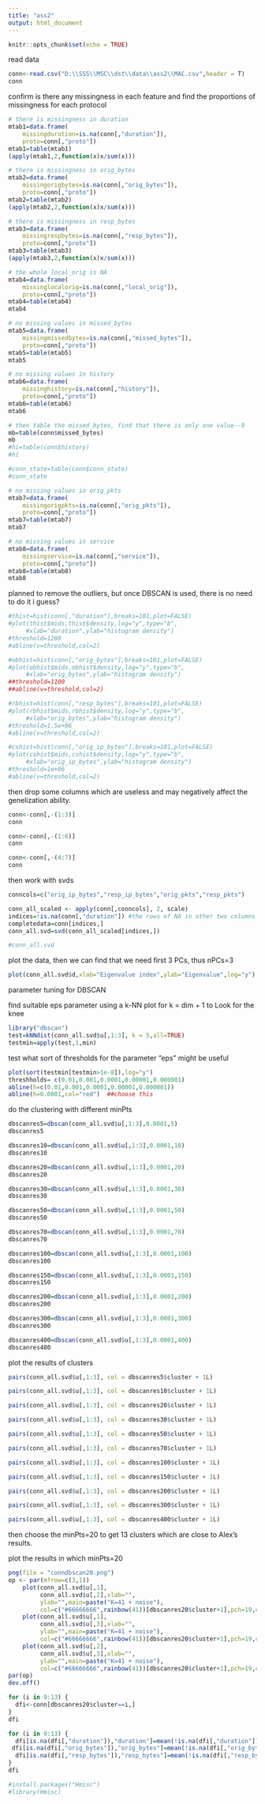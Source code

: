 ---
title: "ass2"
output: html_document
---

```{r setup, include=FALSE}
knitr::opts_chunk$set(echo = TRUE)
```


read data

```{r}
conn<-read.csv("D:\\SSS\\MSC\\dst\\data\\ass2\\MAC.csv",header = T)
conn
```


confirm is there any missingness in each feature and find the proportions of missingness for each protocol

```{r}
# there is missingness in duration
mtab1=data.frame(
    missingduration=is.na(conn[,"duration"]),
    proto=conn[,"proto"])
mtab1=table(mtab1)
(apply(mtab1,2,function(x)x/sum(x)))
```


```{r}
# there is missingness in orig_bytes
mtab2=data.frame(
    missingorigbytes=is.na(conn[,"orig_bytes"]),
    proto=conn[,"proto"])
mtab2=table(mtab2)
(apply(mtab2,2,function(x)x/sum(x)))
```


```{r}
# there is missingness in resp_bytes
mtab3=data.frame(
    missingrespbytes=is.na(conn[,"resp_bytes"]),
    proto=conn[,"proto"])
mtab3=table(mtab3)
(apply(mtab3,2,function(x)x/sum(x)))
```


```{r}
# the whole local_orig is NA
mtab4=data.frame(
    missinglocalorig=is.na(conn[,"local_orig"]),
    proto=conn[,"proto"])
mtab4=table(mtab4)
mtab4
```

```{r}
# no missing values in missed_bytes
mtab5=data.frame(
    missingmissedbytes=is.na(conn[,"missed_bytes"]),
    proto=conn[,"proto"])
mtab5=table(mtab5)
mtab5
```

```{r}
# no missing values in history
mtab6=data.frame(
    missinghistory=is.na(conn[,"history"]),
    proto=conn[,"proto"])
mtab6=table(mtab6)
mtab6
```

```{r}
# then table the missed_bytes, find that there is only one value--0
mb=table(conn$missed_bytes)
mb
#hi=table(conn$history)
#hi
```


```{r}
#conn_state=table(conn$conn_state)
#conn_state
```


```{r}
# no missing values in orig_pkts
mtab7=data.frame(
    missingorigpkts=is.na(conn[,"orig_pkts"]),
    proto=conn[,"proto"])
mtab7=table(mtab7)
mtab7
```


```{r}
# no missing values in service
mtab8=data.frame(
    missingservice=is.na(conn[,"service"]),  
    proto=conn[,"proto"])
mtab8=table(mtab8)
mtab8
```

planned to remove the outliers, but once DBSCAN is used, there is no need to do it i guess?

```{r}
#thist=hist(conn[,"duration"],breaks=101,plot=FALSE)
#plot(thist$mids,thist$density,log="y",type="b",
     #xlab="duration",ylab="histogram density")
#threshold=1200
#abline(v=threshold,col=2) 
```

```{r}
#obhist=hist(conn[,"orig_bytes"],breaks=101,plot=FALSE)
#plot(obhist$mids,obhist$density,log="y",type="b",
     #xlab="orig_bytes",ylab="histogram density")
##threshold=1100
##abline(v=threshold,col=2) 
```


```{r}
#rbhist=hist(conn[,"resp_bytes"],breaks=101,plot=FALSE)
#plot(rbhist$mids,rbhist$density,log="y",type="b",
     #xlab="orig_bytes",ylab="histogram density")
#threshold=1.5e+06
#abline(v=threshold,col=2) 
```


```{r}
#cshist=hist(conn[,"orig_ip_bytes"],breaks=101,plot=FALSE)
#plot(cshist$mids,cshist$density,log="y",type="b",
     #xlab="orig_ip_bytes",ylab="histogram density")
#threshold=1e+06
#abline(v=threshold,col=2) 
```


then drop some columns which are useless and may negatively affect the genelization ability.

```{r}
conn<-conn[,-(1:3)]
conn
```

```{r}
conn<-conn[,-(1:6)]
conn
```
```{r}
conn<-conn[,-(4:7)]
conn
```

then work with svds

```{r}
conncols=c("orig_ip_bytes","resp_ip_bytes","orig_pkts","resp_pkts")

conn_all_scaled <- apply(conn[,conncols], 2, scale)
indices=!is.na(conn[,"duration"]) #the rows of NA in other two columns is the same
completedata=conn[indices,]
conn_all.svd=svd(conn_all_scaled[indices,])
```


```{r}
#conn_all.svd
```

plot the data, then we can find that we need first 3 PCs, thus nPCs=3
```{r}
plot(conn_all.svd$d,xlab="Eigenvalue index",ylab="Eigenvalue",log="y")
```

parameter tuning for DBSCAN

find suitable eps parameter using a k-NN plot for k = dim + 1 to Look for the knee

```{r}
library("dbscan")
test=kNNdist(conn_all.svd$u[,1:3], k = 5,all=TRUE)
testmin=apply(test,1,min)
```

test what sort of thresholds for the parameter "eps" might be useful

```{r}
plot(sort(testmin[testmin>1e-8]),log="y")
threshholds= c(0.01,0.001,0.0001,0.00001,0.000001)
abline(h=c(0.01,0.001,0.0001,0.00001,0.000001))
abline(h=0.0001,col="red")  ##choose this
```

do the clustering with different minPts


```{r}
dbscanres5=dbscan(conn_all.svd$u[,1:3],0.0001,5)
dbscanres5
```

```{r}
dbscanres10=dbscan(conn_all.svd$u[,1:3],0.0001,10)
dbscanres10
```

```{r}
dbscanres20=dbscan(conn_all.svd$u[,1:3],0.0001,20)
dbscanres20
```

```{r}
dbscanres30=dbscan(conn_all.svd$u[,1:3],0.0001,30)
dbscanres30
```

```{r}
dbscanres50=dbscan(conn_all.svd$u[,1:3],0.0001,50)
dbscanres50
```

```{r}
dbscanres70=dbscan(conn_all.svd$u[,1:3],0.0001,70)
dbscanres70
```

```{r}
dbscanres100=dbscan(conn_all.svd$u[,1:3],0.0001,100)
dbscanres100
```

```{r}
dbscanres150=dbscan(conn_all.svd$u[,1:3],0.0001,150)
dbscanres150
```

```{r}
dbscanres200=dbscan(conn_all.svd$u[,1:3],0.0001,200)
dbscanres200
```

```{r}
dbscanres300=dbscan(conn_all.svd$u[,1:3],0.0001,300)
dbscanres300
```

```{r}
dbscanres400=dbscan(conn_all.svd$u[,1:3],0.0001,400)
dbscanres400
```

plot the results of clusters

```{r}
pairs(conn_all.svd$u[,1:3], col = dbscanres5$cluster + 1L)
```

```{r}
pairs(conn_all.svd$u[,1:3], col = dbscanres10$cluster + 1L)
```

```{r}
pairs(conn_all.svd$u[,1:3], col = dbscanres20$cluster + 1L)
```

```{r}
pairs(conn_all.svd$u[,1:3], col = dbscanres30$cluster + 1L)
```

```{r}
pairs(conn_all.svd$u[,1:3], col = dbscanres50$cluster + 1L)
```

```{r}
pairs(conn_all.svd$u[,1:3], col = dbscanres70$cluster + 1L)
```

```{r}
pairs(conn_all.svd$u[,1:3], col = dbscanres100$cluster + 1L)
```

```{r}
pairs(conn_all.svd$u[,1:3], col = dbscanres150$cluster + 1L)
```

```{r}
pairs(conn_all.svd$u[,1:3], col = dbscanres200$cluster + 1L)
```

```{r}
pairs(conn_all.svd$u[,1:3], col = dbscanres300$cluster + 1L)
```

```{r}
pairs(conn_all.svd$u[,1:3], col = dbscanres400$cluster + 1L)
```

then choose the minPts=20 to get 13 clusters which are close to Alex's results.

plot the results in which minPts=20

```{r}
png(file = "conndbscan20.png")
op <- par(mfrow=c(3,1))
    plot(conn_all.svd$u[,1],
         conn_all.svd$u[,2],xlab="",
         ylab="",main=paste("K=41 + noise"),
         col=c("#66666666",rainbow(41))[dbscanres20$cluster+1],pch=19,cex=5)
    plot(conn_all.svd$u[,1],
         conn_all.svd$u[,3],xlab="",
         ylab="",main=paste("K=41 + noise"),
         col=c("#66666666",rainbow(41))[dbscanres20$cluster+1],pch=19,cex=5)
    plot(conn_all.svd$u[,2],
         conn_all.svd$u[,3],xlab="",
         ylab="",main=paste("K=41 + noise"),
         col=c("#66666666",rainbow(41))[dbscanres20$cluster+1],pch=19,cex=5)
par(op)
dev.off()
```



```{r}
for (i in 0:13) {
  dfi<-conn[dbscanres20$cluster==i,]
}
dfi
```


```{r}
for (i in 0:13) {
  dfi[is.na(dfi[,"duration"]),"duration"]=mean(!is.na(dfi[,"duration"]))
 dfi[is.na(dfi[,"orig_bytes"]),"orig_bytes"]=mean(!is.na(dfi[,"orig_bytes"]))
  dfi[is.na(dfi[,"resp_bytes"]),"resp_bytes"]=mean(!is.na(dfi[,"resp_bytes"]))
}
dfi

```



```{r}
#install.packages("Hmisc")
#library(Hmisc)
```













